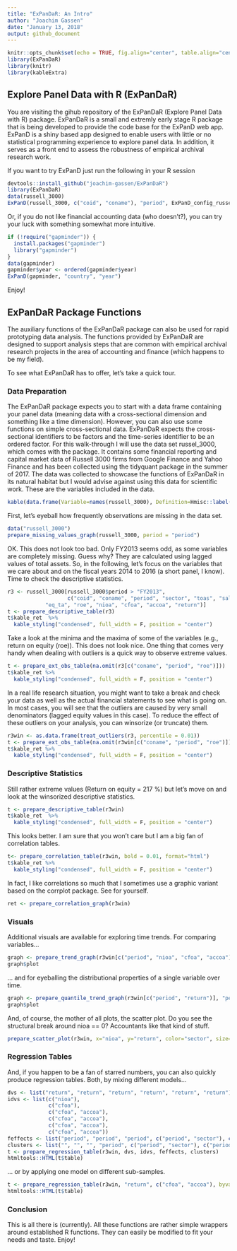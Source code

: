 ```yaml
---
title: "ExPanDaR: An Intro"
author: "Joachim Gassen"
date: "January 13, 2018"
output: github_document
---
```


```r
knitr::opts_chunk$set(echo = TRUE, fig.align="center", table.align="center")
library(ExPanDaR)
library(knitr)
library(kableExtra)
```

## Explore Panel Data with R (ExPanDaR)

You are visiting the gihub repository of the ExPanDaR (Explore Panel Data with R) package. ExPanDaR is a small and extremly early stage R package that is being developed to provide the code base for the ExPanD web app. ExPanD is a shiny based app designed to enable users with little or no statistical programming experience to explore panel data. In addition, it serves as a front end to assess the robustness of empirical archival research work.

If you want to try ExPanD just run the following in your R session

```r
devtools::install_github("joachim-gassen/ExPanDaR")
library(ExPanDaR)
data(russell_3000)
ExPanD(russell_3000, c("coid", "coname"), "period", ExPanD_config_russell_3000)
````

Or, if you do not like financial accounting data (who doesn't?), you can try your luck with something somewhat more intuitive.

```r
if (!require("gapminder")) {
  install.packages("gapminder")
  library("gapminder")
}
data(gapminder)
gapminder$year <- ordered(gapminder$year)
ExPanD(gapminder, "country", "year")
```

Enjoy!

## ExPanDaR Package Functions

The auxiliary functions of the ExPanDaR package can also be used for rapid prototyping data analysis. The functions provided by ExPanDaR are designed to support analysis steps that are common with empirical archival research projects in the area of accounting and finance (which happens to be my field).

To see what ExPanDaR has to offer, let's take a quick tour.

### Data Preparation

The ExPanDaR package expects you to start with a data frame containing your panel data (meaning data with a cross-sectional dimension and something like a time dimension). However, you can also use some functions on simple cross-sectional data. ExPanDaR expects the cross-sectional identifiers to be factors and the time-series identifier to be an ordered factor. For this walk-through I will use the data set russel_3000, which comes with the package. It contains some financial reporting and capital market data of Russell 3000 firms from Google Finance and Yahoo Finance and has been collected using the tidyquant package in the summer of 2017. The data was collected to showcase the functions of ExPanDaR in its natural habitat but I would advise against using this data for scientific work. These are the variables included in the data.

``` r
kable(data.frame(Variable=names(russell_3000), Definition=Hmisc::label(russell_3000)), row.names = FALSE) 
```

First, let's eyeball how frequently observations are missing in the data set.

```r
data("russell_3000")
prepare_missing_values_graph(russell_3000, period = "period")
```

OK. This does not look too bad. Only FY2013 seems odd, as some variables are completely missing. Guess why? They are calculated using lagged values of total assets. So, in the following, let's focus on the variables that we care about and on the fiscal years 2014 to 2016 (a short panel, I know). Time to check the descriptive statistics.

```r
r3 <- russell_3000[russell_3000$period > "FY2013",
                   c("coid", "coname", "period", "sector", "toas", "sales","mktcap", 
            "eq_ta", "roe", "nioa", "cfoa", "accoa", "return")]
t <- prepare_descriptive_table(r3)
t$kable_ret  %>%
  kable_styling("condensed", full_width = F, position = "center")
```


Take a look at the minima and the maxima of some of the variables (e.g., return on equity (roe)). This does not look nice. One thing that comes very handy when dealing with outliers is a quick way to observe extreme values. 

```r
t <- prepare_ext_obs_table(na.omit(r3[c("coname", "period", "roe")]))
t$kable_ret %>%
  kable_styling("condensed", full_width = F, position = "center")
```
In a real life research situation, you might want to take a break and check your data as well as the actual financial statements to see what is going on. In most cases, you will see that 
the outliers are caused by very small denominators (lagged equity values in this case). To reduce the effect of these outliers on your analysis, you can winsorize (or truncate) them.

```r
r3win <- as.data.frame(treat_outliers(r3, percentile = 0.01))
t <- prepare_ext_obs_table(na.omit(r3win[c("coname", "period", "roe")]))
t$kable_ret %>%
  kable_styling("condensed", full_width = F, position = "center")
```

### Descriptive Statistics

Still rather extreme values (Return on equity = 217 %) but let's move on and look at the winsorized descriptive statistics.

```r
t <- prepare_descriptive_table(r3win)
t$kable_ret  %>%
  kable_styling("condensed", full_width = F, position = "center")
```

This looks better. I am sure that you won't care but I am a big fan of correlation tables.

```r
t<- prepare_correlation_table(r3win, bold = 0.01, format="html")
t$kable_ret %>%
  kable_styling("condensed", full_width = F, position = "center")
```

In fact, I like correlations so much that I sometimes use a graphic variant based on the corrplot package. See for yourself. 

``` r
ret <- prepare_correlation_graph(r3win)
```



### Visuals

Additional visuals are available for exploring time trends. For comparing variables... 
```r
graph <- prepare_trend_graph(r3win[c("period", "nioa", "cfoa", "accoa")], "period")
graph$plot
```

... and for eyeballing the distributional properties of a single variable over time.

```r
graph <- prepare_quantile_trend_graph(r3win[c("period", "return")], "period", c(0.05, 0.25, 0.5, 0.75, 0.95))
graph$plot
```

And, of course, the mother of all plots, the scatter plot. Do you see the structural break around nioa == 0? Accountants like that kind of stuff.

```r
prepare_scatter_plot(r3win, x="nioa", y="return", color="sector", size="toas", loess = 1)
```

### Regression Tables

And, if you happen to be a fan of starred numbers, you can also quickly produce regression tables. Both, by mixing different models...

```r
dvs <- list("return", "return", "return", "return", "return", "return")
idvs <- list(c("nioa"), 
             c("cfoa"), 
             c("cfoa", "accoa"), 
             c("cfoa", "accoa"), 
             c("cfoa", "accoa"), 
             c("cfoa", "accoa")) 
feffects <- list("period", "period", "period", c("period", "sector"), c("period", "coid"), c("period", "coid"))
clusters <- list("", "", "", "period", c("period", "sector"), c("period", "coid"))
t <- prepare_regression_table(r3win, dvs, idvs, feffects, clusters)
htmltools::HTML(t$table)
```

... or by applying one model on different sub-samples.

```r
t <- prepare_regression_table(r3win, "return", c("cfoa", "accoa"), byvar="period")
htmltools::HTML(t$table)
```


### Conclusion

This is all there is (currently). All these functions are rather simple wrappers around established R functions. They can easily be modified to fit your needs and taste. Enjoy!

